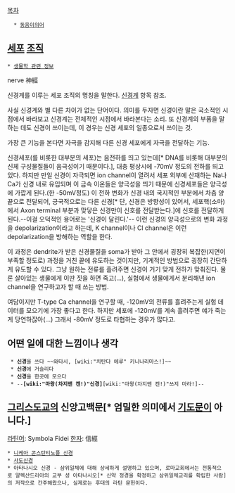 [[목차]]

   * [[동음이의어]]

== [[세포]] [[조직]] ==
 * [[생물학 관련 정보]]

nerve
神經

신경계를 이루는 세포 조직의 명칭을 말한다. [[신경계]] 항목 참조. 

사실 신경계와 별 다른 차이가 없는 단어이다. 의미를 두자면 신경이란 말은 국소적인 시점에서 바라보고 신경계는 전체적인 시점에서 바라본다는 소리. 또 신경계의 부품을 말하는 데도 신경이 쓰이는데, 이 경우는 신경 세포의 일종으로서 쓰이는 것. 

가장 큰 기능을 본다면 자극을 감지해 다른 신경 세포에게 자극을 전달하는 기능.  

신경세포(를 비롯한 대부분의 세포)는 음전하를 띄고 있는데[* DNA를 비롯해 대부분의 신체 구성물질들이 음극성이기 때문이다.], 대충 평상시에 -70mV 정도의 전하를 띄고 있다. 하지만 만일 신경이 자극되면 ion channel이 열려서 세포 외부에 산재하는 Na나 Ca가 신경 내로 유입되며 이 금속 이온들은 양극성을 띄기 때문에 신경세포들은 양극성에 가깝게 된다.(한 -50mV정도) 이 전하 변화가 신경 내의 국지적인 부분에서 차츰 양 끝으로 전달되어, 긍국적으로는 다른 신경[* 단, 신경은 방향성이 있어서, 세포핵(소마)에서 Axon terminal 부분과 맞닿은 신경만이 신호를 전달받는다.]에 신호를 전달하게 된다.--이걸 오덕적인 용어로는 '신경이 달린다.'-- 이런 신경의 양극성으로의 변화 과정을 depolarization이라고 하는데, K channel이나 Cl channel은 이런 depolarization을 방해하는 역할을 한다.

이 과정은 dendrite가 받은 신경물질을 soma가 받아 그 안에서 굉장히 복잡한(지면이 부족할 정도로) 과정을 거친 끝에 유도하는 것이지만, 기계적인 방법으로 굉장히 간단하게 유도할 수 있다. 그냥 원하는 전류를 흘려주면 신경이 거기 맞게 전하가 맞춰진다. 물론 살아있는 생물에게 이딴 짓을 하면 죽고(...), 실험에서 생물에게서 분리해낸 ion channel을 연구하고자 할 때 쓰는 방법.

여담이지만 T-type Ca channel을 연구할 때, -120mV의 전류를 흘려주는게 실험 데이터를 모으기에 가장 좋다고 한다. 하지만 세포에 -120mV를 계속 흘려주면 얘가 죽는게 당연하잖아(...) 그래서 -80mV 정도로 타협하는 경우가 많다고.
== 어떤 일에 대한 느낌이나 생각 ==
  * '''신경'''을 쓰다 ~~와타시, [wiki:"치탄다 에루" 키니나리마스!]~~
  * '''신경'''에 거슬리다
  * '''신경'''을 한곳에 모으다
  * --'''[wiki:"마왕(차지맨 켄!)"신경]'''[wiki:"마왕(차지맨 켄!)"쓰지 마라!]--

== [[그리스도교]]의 신앙고백문[* 엄밀한 의미에서 [[기도]]문이 아니다.] ==
[[라틴어]]: Symbola Fidei
[[한자]]: 信經

 * [[니케아 콘스탄티노플 신경]]
 * [[사도신경]]
 * 아타나시오 신경 - 삼위일체에 대해 상세하게 설명하고 있으며, 로마교회에서는 전통적으로 알렉산드리아의 교부 성 아타나시오[* 신약 정경을 확정하고 삼위일체교리를 확립한 사람]의 저작으로 간주해왔으나, 실제로는 후대의 라틴 문헌이다. 
